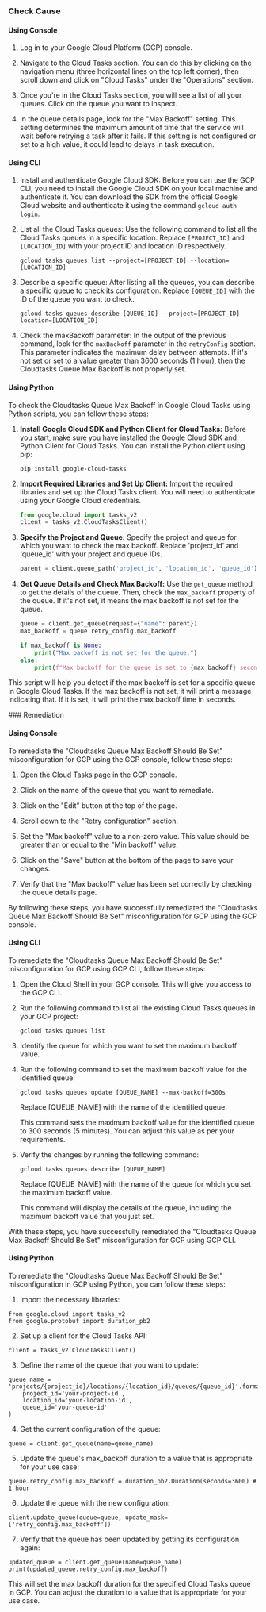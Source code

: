 

<Tabs><Tab title='Cause'>
### Check Cause

#### Using Console

1. Log in to your Google Cloud Platform (GCP) console.

2. Navigate to the Cloud Tasks section. You can do this by clicking on the navigation menu (three horizontal lines on the top left corner), then scroll down and click on "Cloud Tasks" under the "Operations" section.

3. Once you're in the Cloud Tasks section, you will see a list of all your queues. Click on the queue you want to inspect.

4. In the queue details page, look for the "Max Backoff" setting. This setting determines the maximum amount of time that the service will wait before retrying a task after it fails. If this setting is not configured or set to a high value, it could lead to delays in task execution.

#### Using CLI

1. Install and authenticate Google Cloud SDK: Before you can use the GCP CLI, you need to install the Google Cloud SDK on your local machine and authenticate it. You can download the SDK from the official Google Cloud website and authenticate it using the command `gcloud auth login`.

2. List all the Cloud Tasks queues: Use the following command to list all the Cloud Tasks queues in a specific location. Replace `[PROJECT_ID]` and `[LOCATION_ID]` with your project ID and location ID respectively.

   ```
   gcloud tasks queues list --project=[PROJECT_ID] --location=[LOCATION_ID]
   ```

3. Describe a specific queue: After listing all the queues, you can describe a specific queue to check its configuration. Replace `[QUEUE_ID]` with the ID of the queue you want to check.

   ```
   gcloud tasks queues describe [QUEUE_ID] --project=[PROJECT_ID] --location=[LOCATION_ID]
   ```

4. Check the maxBackoff parameter: In the output of the previous command, look for the `maxBackoff` parameter in the `retryConfig` section. This parameter indicates the maximum delay between attempts. If it's not set or set to a value greater than 3600 seconds (1 hour), then the Cloudtasks Queue Max Backoff is not properly set.

#### Using Python

To check the Cloudtasks Queue Max Backoff in Google Cloud Tasks using Python scripts, you can follow these steps:

1. **Install Google Cloud SDK and Python Client for Cloud Tasks:**
   Before you start, make sure you have installed the Google Cloud SDK and Python Client for Cloud Tasks. You can install the Python client using pip:
   ```
   pip install google-cloud-tasks
   ```

2. **Import Required Libraries and Set Up Client:**
   Import the required libraries and set up the Cloud Tasks client. You will need to authenticate using your Google Cloud credentials.
   ```python
   from google.cloud import tasks_v2
   client = tasks_v2.CloudTasksClient()
   ```

3. **Specify the Project and Queue:**
   Specify the project and queue for which you want to check the max backoff. Replace 'project_id' and 'queue_id' with your project and queue IDs.
   ```python
   parent = client.queue_path('project_id', 'location_id', 'queue_id')
   ```

4. **Get Queue Details and Check Max Backoff:**
   Use the `get_queue` method to get the details of the queue. Then, check the `max_backoff` property of the queue. If it's not set, it means the max backoff is not set for the queue.
   ```python
   queue = client.get_queue(request={"name": parent})
   max_backoff = queue.retry_config.max_backoff

   if max_backoff is None:
       print("Max backoff is not set for the queue.")
   else:
       print(f"Max backoff for the queue is set to {max_backoff} seconds.")
   ```

This script will help you detect if the max backoff is set for a specific queue in Google Cloud Tasks. If the max backoff is not set, it will print a message indicating that. If it is set, it will print the max backoff time in seconds.

</Tab>

<Tab title='Remediation'>
### Remediation

#### Using Console

To remediate the "Cloudtasks Queue Max Backoff Should Be Set" misconfiguration for GCP using the GCP console, follow these steps:

1. Open the Cloud Tasks page in the GCP console.

2. Click on the name of the queue that you want to remediate.

3. Click on the "Edit" button at the top of the page.

4. Scroll down to the "Retry configuration" section.

5. Set the "Max backoff" value to a non-zero value. This value should be greater than or equal to the "Min backoff" value.

6. Click on the "Save" button at the bottom of the page to save your changes.

7. Verify that the "Max backoff" value has been set correctly by checking the queue details page.

By following these steps, you have successfully remediated the "Cloudtasks Queue Max Backoff Should Be Set" misconfiguration for GCP using the GCP console.

#### Using CLI

To remediate the "Cloudtasks Queue Max Backoff Should Be Set" misconfiguration for GCP using GCP CLI, follow these steps:

1. Open the Cloud Shell in your GCP console. This will give you access to the GCP CLI.

2. Run the following command to list all the existing Cloud Tasks queues in your GCP project:

   ```
   gcloud tasks queues list
   ```

3. Identify the queue for which you want to set the maximum backoff value.

4. Run the following command to set the maximum backoff value for the identified queue:

   ```
   gcloud tasks queues update [QUEUE_NAME] --max-backoff=300s
   ```

   Replace [QUEUE_NAME] with the name of the identified queue.

   This command sets the maximum backoff value for the identified queue to 300 seconds (5 minutes). You can adjust this value as per your requirements.

5. Verify the changes by running the following command:

   ```
   gcloud tasks queues describe [QUEUE_NAME]
   ```

   Replace [QUEUE_NAME] with the name of the queue for which you set the maximum backoff value.

   This command will display the details of the queue, including the maximum backoff value that you just set.

With these steps, you have successfully remediated the "Cloudtasks Queue Max Backoff Should Be Set" misconfiguration for GCP using GCP CLI.

#### Using Python

To remediate the "Cloudtasks Queue Max Backoff Should Be Set" misconfiguration in GCP using Python, you can follow these steps:

1. Import the necessary libraries:

```
from google.cloud import tasks_v2
from google.protobuf import duration_pb2
```

2. Set up a client for the Cloud Tasks API:

```
client = tasks_v2.CloudTasksClient()
```

3. Define the name of the queue that you want to update:

```
queue_name = 'projects/{project_id}/locations/{location_id}/queues/{queue_id}'.format(
    project_id='your-project-id',
    location_id='your-location-id',
    queue_id='your-queue-id'
)
```

4. Get the current configuration of the queue:

```
queue = client.get_queue(name=queue_name)
```

5. Update the queue's max_backoff duration to a value that is appropriate for your use case:

```
queue.retry_config.max_backoff = duration_pb2.Duration(seconds=3600) # 1 hour
```

6. Update the queue with the new configuration:

```
client.update_queue(queue=queue, update_mask=['retry_config.max_backoff'])
```

7. Verify that the queue has been updated by getting its configuration again:

```
updated_queue = client.get_queue(name=queue_name)
print(updated_queue.retry_config.max_backoff)
```

This will set the max backoff duration for the specified Cloud Tasks queue in GCP. You can adjust the duration to a value that is appropriate for your use case.


</Tab>
</Tabs>